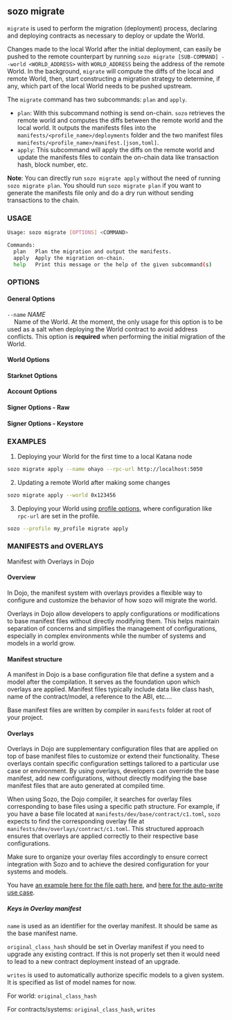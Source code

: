 
## sozo migrate

`migrate` is used to perform the migration (deployment) process, declaring and deploying contracts as necessary to deploy or update the World.

Changes made to the local World after the initial deployment, can easily be pushed to the remote counterpart by running `sozo migrate [SUB-COMMAND] --world <WORLD_ADDRESS>` with `WORLD_ADDRESS` being the address of the remote World. In the background, `migrate` will compute the diffs of the local and remote World, then, start constructing a migration strategy to determine, if any, which part of the local World needs to be pushed upstream.

The `migrate` command has two subcommands: `plan` and `apply`.
* `plan`: With this subcommand nothing is send on-chain. `sozo` retrieves the remote world and computes the diffs between the remote world and the local world. It outputs the manifests files into the `manifests/<profile_name>/deployments` folder and the two manifest files `manifests/<profile_name>/manifest.[json,toml]`.
* `apply`: This subcommand will apply the diffs on the remote world and update the manifests files to contain the on-chain data like transaction hash, block number, etc.

__Note__: You can directly run `sozo migrate apply` without the need of running `sozo migrate plan`. You should run `sozo migrate plan` if you want to generate the manifests file only and do a dry run without sending transactions to the chain.

### USAGE

```sh
Usage: sozo migrate [OPTIONS] <COMMAND>

Commands:
  plan   Plan the migration and output the manifests.
  apply  Apply the migration on-chain.
  help   Print this message or the help of the given subcommand(s)
```

### OPTIONS

#### General Options

`--name` _NAME_  
&nbsp;&nbsp;&nbsp;&nbsp;Name of the World. At the moment, the only usage for this option is to be used as a salt when deploying the World contract to avoid address conflicts. This option is **required** when performing the initial migration of the World.

#### World Options

<WorldOptions/>

#### Starknet Options

<StarknetOptions/>

#### Account Options

<AccountOptions/>

#### Signer Options - Raw

<SignerOptionsRaw/>

#### Signer Options - Keystore

<SignerOptionsKeystore/>

### EXAMPLES

1. Deploying your World for the first time to a local Katana node

```sh
sozo migrate apply --name ohayo --rpc-url http://localhost:5050
```

2. Updating a remote World after making some changes

```sh
sozo migrate apply --world 0x123456
```

3. Deploying your World using [profile options](../common-options/profile.md), where configuration like `rpc-url` are set in the profile.

```sh
sozo --profile my_profile migrate apply
```

### MANIFESTS and OVERLAYS
Manifest with Overlays in Dojo

#### Overview
In Dojo, the manifest system with overlays provides a flexible way to configure and customize the behavior of how sozo will migrate the world. 

Overlays in Dojo allow developers to apply configurations or modifications to base manifest files without directly modifying them. 
This helps maintain separation of concerns and simplifies the management of configurations, especially in complex environments while 
the number of systems and models in a world grow.


#### Manifest structure

A manifest in Dojo is a base configuration file that define a system and a model after the compilation. 
It serves as the foundation upon which overlays are applied. Manifest files typically include data like class hash, 
name of the contract/model, a reference to the ABI, etc....

Base manifest files are written by compiler in `manifests` folder at root of your project. 

#### Overlays

Overlays in Dojo are supplementary configuration files that are applied on top of base manifest files to customize or extend their functionality. 
These overlays contain specific configuration settings tailored to a particular use case or environment. By using overlays, developers can override 
the base manifest, add new configurations, without directly modifying the base manifest files that are auto generated at compiled time.

When using Sozo, the Dojo compiler, it searches for overlay files corresponding to base files using a specific path structure. For example, if you 
have a base file located at `manifests/dev/base/contract/c1.toml`, `sozo` expects to find the corresponding overlay file at 
`manifests/dev/overlays/contract/c1.toml`. This structured approach ensures that overlays are applied correctly to their respective base configurations.

Make sure to organize your overlay files accordingly to ensure correct integration with Sozo and to achieve the desired configuration for your systems
and models.

You have [an example here for the file path here](https://github.com/dojoengine/dojo/tree/d6c3080c7c41552323c86387fcb51c68de076ec4/examples/spawn-and-move/manifests/dev), and [here for the auto-write use case](https://github.com/dojoengine/dojo/blob/d6c3080c7c41552323c86387fcb51c68de076ec4/examples/spawn-and-move/manifests/dev/overlays/contracts/dojo_examples_actions_actions.toml#L4).

##### Keys in Overlay manifest

`name` is used as an identifier for the overlay manifest. It should be same as the base manifest name.

`original_class_hash` should be set in Overlay manifest if you need to upgrade any existing contract. If this is not properly set then it would need to
lead to a new contract deployment instead of an upgrade.

`writes` is used to automatically authorize specific models to a given system. It is specified as list of model names for now.

For world: `original_class_hash`

For contracts/systems: `original_class_hash`, `writes`